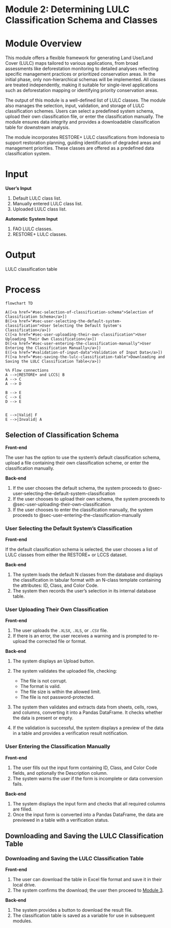 # Module 2: Determining LULC Classification Schema and Classes {#sec-module-2}

# Module Overview {.unnumbered}

This module offers a flexible framework for generating Land Use/Land Cover (LULC) maps tailored to various applications, from broad assessments like deforestation monitoring to detailed analyses reflecting specific management practices or prioritized conservation areas. In the initial phase, only non-hierarchical schemas will be implemented. All classes are treated independently, making it suitable for single-level applications such as deforestation mapping or identifying priority conservation areas. 

The output of this module is a well-defined list of LULC classes. The module also manages the selection, input, validation, and storage of LULC classification schemes. Users can select a predefined system schema, upload their own classification file, or enter the classification manually. The module ensures data integrity and provides a downloadable classification table for downstream analysis.

The module incorporates RESTORE+ LULC classifications from Indonesia to support restoration planning, guiding identification of degraded areas and management priorities. These classes are offered as a predefined data classification system.

# Input

**User’s Input**

1.  Default LULC class list.
2.  Manually entered LULC class list.
3.  Uploaded LULC class list.

**Automatic System Input**

1.  FAO LULC classes.
2.  RESTORE+ LULC classes.

# Output

LULC classification table

# Process

```mermaid
flowchart TD

A([<a href="#sec-selection-of-classification-schema">Selection of Classification Schema</a>])
B([<a href="#sec-user-selecting-the-default-system-classification">User Selecting the Default System's Classification</a>])
C([<a href="#sec-user-uploading-their-own-classification">User Uploading Their Own Classification</a>])
D([<a href="#sec-user-entering-the-classification-manually">User Entering the Classification Manually</a>])
E([<a href="#validation-of-input-data">Validation of Input Data</a>])
F([<a href="#sec-saving-the-lulc-classification-table">Downloading and Saving the LULC Classification Table</a>])

%% Flow connections
A -->|RESTORE+ and LCCS| B
A --> C
A --> D

B --> E
C --> E
D --> E


E -->|Valid| F
E -->|Invalid| A
```

## Selection of Classification Schema {#sec-selection-of-classification-schema}

**Front-end**

The user has the option to use the system’s default classification schema, upload a file containing their own classification scheme, or enter the classification manually.

**Back-end**

1.  If the user chooses the default schema, the system proceeds to @sec-user-selecting-the-default-system-classification
2.  If the user chooses to upload their own schema, the system proceeds to @sec-user-uploading-their-own-classification
3.  If the user chooses to enter the classification manually, the system proceeds to @sec-user-entering-the-classification-manually

### User Selecting the Default System's Classification {#sec-user-selecting-the-default-system-classification}

**Front-end**

If the default classification schema is selected, the user chooses a list of LULC classes from either the RESTORE+ or LCCS dataset.

**Back-end**

1.  The system loads the default N classes from the database and displays the classification in tabular format with an N-class template containing the attributes: ID, Class, and Color Code.
2.  The system then records the user's selection in its internal database table.

### User Uploading Their Own Classification {#sec-user-uploading-their-own-classification}

**Front-end**

1.  The user uploads the `.XLSX`, `.XLS`, or `.CSV` file.
2.  If there is an error, the user receives a warning and is prompted to re-upload the corrected file or format.

**Back-end**

1.  The system displays an Upload button.
2.  The system validates the uploaded file, checking:

    -   The file is not corrupt.
    -   The format is valid.
    -   The file size is within the allowed limit.
    -   The file is not password-protected.

3.  The system then validates and extracts data from sheets, cells, rows, and columns, converting it into a Pandas DataFrame. It checks whether the data is present or empty.
4.  If the validation is successful, the system displays a preview of the data in a table and provides a verification result notification.

### User Entering the Classification Manually {#sec-user-entering-the-classification-manually}

**Front-end**

1.  The user fills out the input form containing ID, Class, and Color Code fields, and optionally the Description column.
2.  The system warns the user if the form is incomplete or data conversion fails.

**Back-end**

1.  The system displays the input form and checks that all required columns are filled.
2.  Once the input form is converted into a Pandas DataFrame, the data are previewed in a table with a verification status.

## Downloading and Saving the LULC Classification Table {#sec-saving-the-lulc-classification-table}

### Downloading and Saving the LULC Classification Table

**Front-end**

1.  The user can download the table in Excel file format and save it in their local drive.
2.  The system confirms the download; the user then proceed to [Module 3](@sec-module-3).

**Back-end**

1.  The system provides a button to download the result file.
2.  The classification table is saved as a variable for use in subsequent modules.
